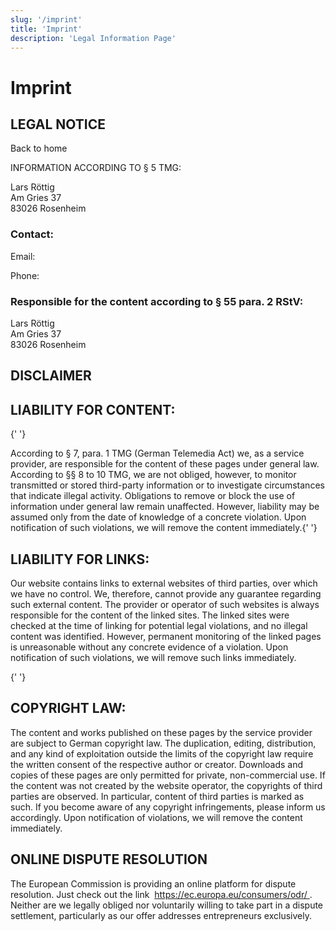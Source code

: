 ```yaml
---
slug: '/imprint'
title: 'Imprint'
description: 'Legal Information Page'
---
```



# Imprint

<p></p>

<h2>LEGAL NOTICE</h2>

<p>
  <Link to={'/'}> Back to home </Link>
</p>
<p>INFORMATION ACCORDING TO § 5 TMG:</p>
<p>
  Lars Röttig&nbsp;
  <br />
  Am Gries 37&nbsp;
  <br />
  83026 Rosenheim&nbsp;
  <br />
</p>

<h3>Contact:</h3>
<p>
  Email: <Mailto email="imprint@larsroettig.de" />
  &nbsp;
</p>
<p>
  Phone: <Mailto tel="+49 8031 3507726" />
  &nbsp;
</p>
<p> </p>

<h3>Responsible for the content according to § 55 para. 2 RStV:</h3>
<p>
  Lars Röttig&nbsp;
  <br />
  Am Gries 37&nbsp;
  <br />
  83026 Rosenheim
</p>

## DISCLAIMER

## LIABILITY FOR CONTENT:

{' '}
<p>
  According to § 7, para. 1 TMG (German Telemedia Act) we, as a service
  provider, are responsible for the content of these pages under general law.
  According to §§ 8 to 10 TMG, we are not obliged, however, to monitor
  transmitted or stored third-party information or to investigate circumstances
  that indicate illegal activity. Obligations to remove or block the use of
  information under general law remain unaffected. However, liability may be
  assumed only from the date of knowledge of a concrete violation. Upon
  notification of such violations, we will remove the content immediately.{' '}
</p>
<h2>LIABILITY FOR LINKS:</h2>
<p>
  Our website contains links to external websites of third parties, over which
  we have no control. We, therefore, cannot provide any guarantee regarding such
  external content. The provider or operator of such websites is always
  responsible for the content of the linked sites. The linked sites were checked
  at the time of linking for potential legal violations, and no illegal content
  was identified. However, permanent monitoring of the linked pages is
  unreasonable without any concrete evidence of a violation. Upon notification
  of such violations, we will remove such links immediately.
</p>

{' '}
<h2>COPYRIGHT LAW:</h2>
<p>
  The content and works published on these pages by the service provider are
  subject to German copyright law. The duplication, editing, distribution, and
  any kind of exploitation outside the limits of the copyright law require the
  written consent of the respective author or creator. Downloads and copies of
  these pages are only permitted for private, non-commercial use. If the content
  was not created by the website operator, the copyrights of third parties are
  observed. In particular, content of third parties is marked as such. If you
  become aware of any copyright infringements, please inform us accordingly.
  Upon notification of violations, we will remove the content immediately.
</p>
<h2>ONLINE DISPUTE RESOLUTION</h2>
<p>
  The European Commission is providing an online platform for dispute
  resolution. Just check out the link&nbsp;
  <a
    href="https://ec.europa.eu/consumers/odr/"
    target="_blank"
    rel="nofollow noopener noreferrer"
    className="external-link no-image"
  >
    https://ec.europa.eu/consumers/odr/
  </a>. Neither are we legally obliged nor voluntarily willing to take part in a
  dispute settlement, particularly as our offer addresses entrepreneurs
  exclusively.
</p>
